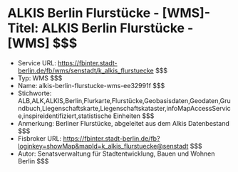 # ALKIS Berlin Flurstücke - [WMS]- Titel: ALKIS Berlin Flurstücke - [WMS] $$$
- Service URL: https://fbinter.stadt-berlin.de/fb/wms/senstadt/k_alkis_flurstuecke $$$
- Typ: WMS $$$
- Name: alkis-berlin-flurstucke-wms-ee32991f $$$
- Stichworte: ALB,ALK,ALKIS,Berlin,Flurkarte,Flurstücke,Geobasisdaten,Geodaten,Grundbuch,Liegenschaftskarte,Liegenschaftskataster,infoMapAccessService,inspireidentifiziert,statistische Einheiten $$$
- Anmerkung: Berliner Flurstücke,  abgeleitet aus dem Alkis Datenbestand $$$
- Fisbroker URL: https://fbinter.stadt-berlin.de/fb?loginkey=showMap&mapId=k_alkis_flurstuecke@senstadt $$$
- Autor: Senatsverwaltung für Stadtentwicklung, Bauen und Wohnen Berlin $$$
